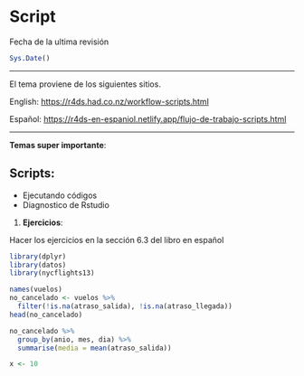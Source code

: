 # Script

Fecha de la ultima revisión

```r

Sys.Date()
```

------------------------------------------------------------------------

El tema proviene de los siguientes sitios.

English: <https://r4ds.had.co.nz/workflow-scripts.html>

Español: <https://r4ds-en-espaniol.netlify.app/flujo-de-trabajo-scripts.html>

------------------------------------------------------------------------


**Temas super importante**:

## Scripts:

-   Ejecutando códigos
-   Diagnostico de Rstudio

1.  **Ejercicios**:

Hacer los ejercicios en la sección 6.3 del libro en español

```r
library(dplyr)
library(datos)
library(nycflights13)

names(vuelos)
no_cancelado <- vuelos %>% 
  filter(!is.na(atraso_salida), !is.na(atraso_llegada))
head(no_cancelado)

no_cancelado %>% 
  group_by(anio, mes, dia) %>% 
  summarise(media = mean(atraso_salida))
```

```r
x <- 10 
```




